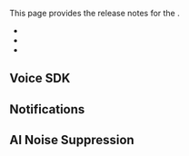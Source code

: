 
This page provides the release notes for the <Vpd k="NAME"/> <Vg k="VSDK_RELEASE" />.

- [<Vg k="VSDK"/>](#video-sdk)
- [<Vg k="NCS_LONG" />](#notifications)
- [<Vg k="RTEE_NS" />](#ai-noise-suppression)

<a href="video-sdk"></a>
## Voice SDK

<Android />
<Unity />
<Flutter />
<ReactNative />
<Electron />
<Ios />
<Macos />
<Windows />
<Web />

<a href="notifications"></a>
## Notifications

<NCS />

<a href="ains"></a>
## AI Noise Suppression

<AINS />
